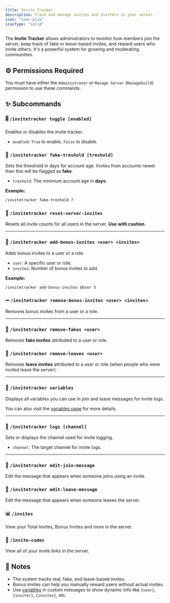```yaml
---
title: Invite Tracker
description: Track and manage invites and inviters in your server.
icon: "user-plus"
iconType: "solid"
---
```


The **Invite Tracker** allows administrators to monitor how members join the server, keep track of fake or leave-based invites, and reward users who invite others. It's a powerful system for growing and moderating communities.

## ⚙️ Permissions Required
You must have either the `Administrator` or `Manage Server` (`ManageGuild`) permission to use these commands.

## ✨ Subcommands

### 🎚️ `/invitetracker toggle [enabled]`
Enables or disables the invite tracker.

- `enabled`: `True` to enable, `False` to disable.

### 🧪 `/invitetracker fake-treshold [treshold]`
Sets the threshold in days for account age. Invites from accounts newer than this will be flagged as **fake**.

- `treshold`: The minimum account age in **days**.

**Example:**  
```sh
/invitetracker fake-treshold 7
````

### 🧹 `/invitetracker reset-server-invites`

Resets all invite counts for all users in the server. **Use with caution.**

---

### 🎁 `/invitetracker add-bonus-invites <user> <invites>`

Adds bonus invites to a user or a role.

* `user`: A specific user or role.
* `invites`: Number of bonus invites to add.

**Example:**

```sh
/invitetracker add-bonus-invites @User 5
```

### ➖ `/invitetracker remove-bonus-invites <user> <invites>`

Removes bonus invites from a user or a role.

---

### 🚫 `/invitetracker remove-fakes <user>`

Removes **fake invites** attributed to a user or role.

### 🚪 `/invitetracker remove-leaves <user>`

Removes **leave invites** attributed to a user or role (when people who were invited leave the server).

---

### 📄 `/invitetracker variables`

Displays all variables you can use in join and leave messages for invite logs.

You can also visit the [variables page](/variables#invite-tracker-variables) for more details.

---

### 📢 `/invitetracker logs [channel]`

Sets or displays the channel used for invite logging.

* `channel`: The target channel for invite logs.

---

### 📝 `/invitetracker edit-join-message`

Edit the message that appears when someone joins using an invite.

### 📝 `/invitetracker edit-leave-message`

Edit the message that appears when someone leaves the server.

### 📊 `/invites`

View your Total Invites, Bonus Invites and more in the server.

### 📃 `/invite-codes`

View all of your invite links in the server.

## 🔔 Notes

* The system tracks real, fake, and leave-based invites.
* Bonus invites can help you manually reward users without actual invites.
* Use [variables](/variables#invite-tracker-variables) in custom messages to show dynamic info like `{user}`, `{inviter}`, `{invites}`, etc.
